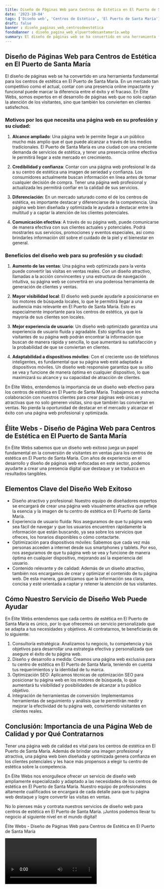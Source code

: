 ```yaml
---
title: Diseño de Páginas Web para Centros de Estética en El Puerto de Santa María
date: '2023-10-04'
tags: ['Diseño web', 'Centros de Estética', 'El Puerto de Santa María']
draft: false
banner : diseño_paginas_web_centrosdeestética
fondoBanner : diseño_pagina_web_elpuertodesantamaría.webp
summary: El diseño de páginas web se ha convertido en una herramienta fundamental para los centros de estética en El Puerto de Santa María. En un mercado tan competitivo como el actual, contar con una presencia online impactante y funcional puede marcar la diferencia entre el éxito y el fracaso. En Élite Webs, somos expertos en el desarrollo de páginas web que no solo captan la atención de los visitantes, sino que también los convierten en clientes satisfechos.
---
```


## Diseño de Páginas Web para Centros de Estética en El Puerto de Santa María

El diseño de páginas web se ha convertido en una herramienta fundamental para los centros de estética en El Puerto de Santa María. En un mercado tan competitivo como el actual, contar con una presencia online impactante y funcional puede marcar la diferencia entre el éxito y el fracaso. En Élite Webs, somos expertos en el desarrollo de páginas web que no solo captan la atención de los visitantes, sino que también los convierten en clientes satisfechos.

### Motivos por los que necesita una página web en su profesión y su ciudad:

1. **Alcance ampliado**: Una página web le permite llegar a un público mucho más amplio que el que puede alcanzar a través de los medios tradicionales. El Puerto de Santa María es una ciudad con una creciente demanda de servicios de estética, y tener una presencia online efectiva le permitirá llegar a este mercado en crecimiento.

2. **Credibilidad y confianza**: Contar con una página web profesional le da a su centro de estética una imagen de seriedad y confianza. Los consumidores actualmente buscan información en línea antes de tomar cualquier decisión de compra. Tener una página web profesional y actualizada les permitirá confiar en la calidad de sus servicios.

3. **Diferenciación**: En un mercado saturado como el de los centros de estética, es importante destacar y diferenciarse de la competencia. Una página web bien diseñada y optimizada le ayudará a destacar entre la multitud y a captar la atención de los clientes potenciales.

4. **Comunicación efectiva**: A través de su página web, puede comunicarse de manera efectiva con sus clientes actuales y potenciales. Podrá mostrarles sus servicios, promociones y eventos especiales, así como brindarles información útil sobre el cuidado de la piel y el bienestar en general.

### Beneficios del diseño web para su profesión y su ciudad:

1. **Aumento de las ventas**: Una página web optimizada para la venta puede convertir las visitas en ventas reales. Con un diseño atractivo, llamadas a la acción convincentes y una estructura de navegación intuitiva, su página web se convertirá en una poderosa herramienta de generación de clientes y ventas.

2. **Mayor visibilidad local**: El diseño web puede ayudarle a posicionarse en los motores de búsqueda locales, lo que le permitirá llegar a una audiencia más relevante en El Puerto de Santa María. Esto es especialmente importante para los centros de estética, ya que la mayoría de sus clientes son locales.

3. **Mejor experiencia de usuario**: Un diseño web optimizado garantiza una experiencia de usuario fluida y agradable. Esto significa que los visitantes de su página web podrán encontrar la información que buscan de manera rápida y sencilla, lo que aumentará su satisfacción y la probabilidad de que se conviertan en clientes.

4. **Adaptabilidad a dispositivos móviles**: Con el creciente uso de teléfonos inteligentes, es fundamental que su página web esté adaptada a dispositivos móviles. Un diseño web responsive garantiza que su sitio se vea y funcione de manera óptima en cualquier dispositivo, lo que maximizará su alcance y su capacidad de atracción de clientes.

En Élite Webs, entendemos la importancia de un diseño web efectivo para los centros de estética en El Puerto de Santa María. Trabajamos en estrecha colaboración con nuestros clientes para crear páginas web únicas y atractivas que no solo generen visitas, sino que también las conviertan en ventas. No pierda la oportunidad de destacar en el mercado y alcanzar el éxito con una página web profesional y optimizada.

<GifSeo />

<Cta />

## Élite Webs - Diseño de Página Web para Centros de Estética en El Puerto de Santa María 

En Élite Webs sabemos que un diseño web exitoso juega un papel fundamental en la conversión de visitantes en ventas para los centros de estética en El Puerto de Santa María. Con años de experiencia en el desarrollo y diseño de páginas web enfocadas en este sector, podemos ayudarte a crear una presencia digital que destaque y se traduzca en resultados tangibles.

## Elementos Clave del Diseño Web Exitoso

- Diseño atractivo y profesional: Nuestro equipo de diseñadores expertos se encargará de crear una página web visualmente atractiva que refleje la esencia y la imagen de tu centro de estética en El Puerto de Santa María.
- Experiencia de usuario fluida: Nos aseguramos de que tu página web sea fácil de navegar y que los usuarios encuentren rápidamente la información que están buscando, ya sea sobre los servicios que ofreces, los horarios disponibles o cómo contactarte.
- Optimización para dispositivos móviles: Sabemos que cada vez más personas acceden a internet desde sus smartphones y tablets. Por eso, nos aseguramos de que tu página web se vea y funcione de manera óptima en cualquier dispositivo, mejorando así la experiencia del usuario.
- Contenido relevante y de calidad: Además de un diseño atractivo, también nos encargamos de crear y optimizar el contenido de tu página web. De esta manera, garantizamos que la información sea clara, concisa y esté orientada a captar y retener la atención de tus visitantes.

## Cómo Nuestro Servicio de Diseño Web Puede Ayudar

En Élite Webs entendemos que cada centro de estética en El Puerto de Santa María es único, por lo que ofrecemos un servicio personalizado que se adapta a tus necesidades y objetivos. Al contratarnos, te beneficiarás de lo siguiente:

1. Consultoría estratégica: Analizamos tu negocio, tu competencia y tus objetivos para desarrollar una estrategia efectiva y personalizada que asegure el éxito de tu página web.
2. Diseño y desarrollo a medida: Creamos una página web exclusiva para tu centro de estética en El Puerto de Santa María, teniendo en cuenta tus requerimientos y la identidad de tu marca.
3. Optimización SEO: Aplicamos técnicas de optimización SEO para posicionar tu página web en los motores de búsqueda, lo que aumentará tu visibilidad y posibilidades de alcanzar a tu público objetivo.
4. Integración de herramientas de conversión: Implementamos herramientas de seguimiento y análisis que te permitirán medir y mejorar la efectividad de tu página web, convirtiendo visitantes en clientes reales.

## Conclusión: Importancia de una Página Web de Calidad y por Qué Contratarnos

Tener una página web de calidad es vital para los centros de estética en El Puerto de Santa María. Además de brindar una imagen profesional y atractiva, una página web bien diseñada y optimizada genera confianza en los clientes potenciales y les hace más propensos a elegir tu centro de estética sobre la competencia.

En Élite Webs nos enorgullece ofrecer un servicio de diseño web ampliamente especializado y adaptado a las necesidades de los centros de estética en El Puerto de Santa María. Nuestro equipo de profesionales altamente cualificados se encargará de cada detalle para que tu página web destaque y logre convertir las visitas en ventas.

No lo pienses más y contrata nuestros servicios de diseño web para centros de estética en El Puerto de Santa María. ¡Juntos podemos llevar tu negocio al siguiente nivel en el mundo digital!

 Élite Webs - Diseño de Páginas Web para Centros de Estética en El Puerto de Santa María 

<Video />

<CtaBot job='Centros de Estética' city='El Puerto de Santa María'/>

<Gmaps query='El Puerto de Santa María+españa+maps' />